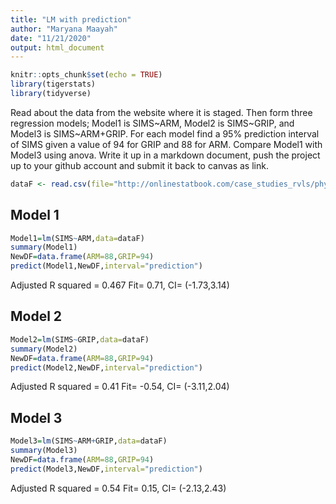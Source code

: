 ```yaml
---
title: "LM with prediction"
author: "Maryana Maayah"
date: "11/21/2020"
output: html_document
---
```


```r
knitr::opts_chunk$set(echo = TRUE)
library(tigerstats)
library(tidyverse)
```

Read about the data from the website where it is staged.  Then form three regression models; Model1 is SIMS~ARM, Model2 is SIMS~GRIP, and Model3 is SIMS~ARM+GRIP. For each model find a 95% prediction interval of SIMS given a value of 94  for GRIP and 88 for ARM. Compare Model1 with Model3 using anova. Write it up in a markdown document, push the project up to your github account and submit it back to canvas as link. 

```r
dataF <- read.csv(file="http://onlinestatbook.com/case_studies_rvls/physical_strength/data.txt",sep="",header=TRUE) 
```

## Model 1
  
```r
Model1=lm(SIMS~ARM,data=dataF)
summary(Model1)
NewDF=data.frame(ARM=88,GRIP=94)
predict(Model1,NewDF,interval="prediction")
```
  Adjusted R squared = 0.467
  Fit= 0.71, CI= (-1.73,3.14) 
  
## Model 2
  
```r
Model2=lm(SIMS~GRIP,data=dataF)
summary(Model2)
NewDF=data.frame(ARM=88,GRIP=94)
predict(Model2,NewDF,interval="prediction")
```
  Adjusted R squared = 0.41
  Fit= -0.54, CI= (-3.11,2.04)
  
## Model 3
  
```r
Model3=lm(SIMS~ARM+GRIP,data=dataF)
summary(Model3)
NewDF=data.frame(ARM=88,GRIP=94)
predict(Model3,NewDF,interval="prediction")
```
  Adjusted R squared = 0.54
  Fit= 0.15, CI= (-2.13,2.43)
  